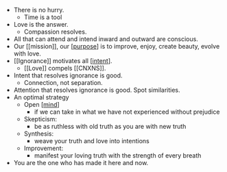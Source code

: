 - There is no hurry.
    - Time is a tool
- Love is the answer.
    - Compassion resolves.
- All that can attend and intend inward and outward are conscious.
- Our [[mission]], our [[purpose]] is to improve, enjoy, create beauty, evolve with love.
- [[Ignorance]] motivates all [[intent]].
    - [[Love]] compels [[CNXNS]].
- Intent that resolves ignorance is good.
    - Connection, not separation.
- Attention that resolves ignorance is good. Spot similarities.
- An optimal strategy
    - Open [[mind]]
        - if we can take in what we have not experienced without prejudice
    - Skepticism:
        - be as ruthless with old truth as you are  with new truth
    - Synthesis:
        - weave your truth and love into intentions
    - Improvement:
        - manifest your loving truth with the strength of every breath
- You are the one who has made it here and now.


[//begin]: # "Autogenerated link references for markdown compatibility"
[purpose]: ../../archives/roam/purpose "Purpose"
[intent]: intent "Intent"
[mind]: mind "Mind"
[//end]: # "Autogenerated link references"